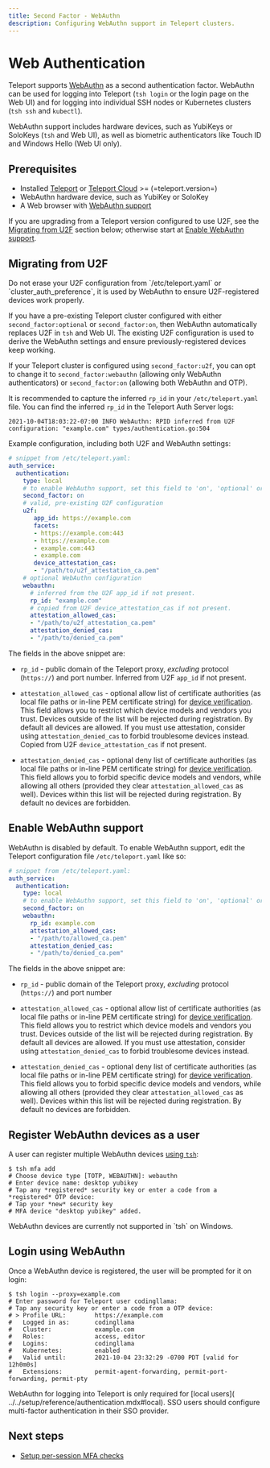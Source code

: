 ```yaml
---
title: Second Factor - WebAuthn
description: Configuring WebAuthn support in Teleport clusters.
---
```


# Web Authentication

Teleport supports [WebAuthn](https://webauthn.guide/) as a second authentication
factor. WebAuthn can be used for logging into Teleport (`tsh login` or the login
page on the Web UI) and for logging into individual SSH nodes or Kubernetes
clusters (`tsh ssh` and `kubectl`).

WebAuthn support includes hardware devices, such as YubiKeys or SoloKeys (`tsh`
and Web UI), as well as biometric authenticators like Touch ID and Windows Hello
(Web UI only).

## Prerequisites

- Installed [Teleport](../getting-started.mdx) or [Teleport Cloud](
  ../../cloud/introduction.mdx) >= (=teleport.version=)
- WebAuthn hardware device, such as YubiKey or SoloKey
- A Web browser with [WebAuthn support](
  https://developers.yubico.com/WebAuthn/WebAuthn_Browser_Support/)

If you are upgrading from a Teleport version configured to use U2F, see the
[Migrating from U2F](#migrating-from-u2f) section below; otherwise start at
[Enable WebAuthn support](#enable-webauthn).

<h2 id="migrating-from-u2f">Migrating from U2F</h2>

<Admonition type="warning" title="Warning">
  Do not erase your U2F configuration from `/etc/teleport.yaml` or
  `cluster_auth_preference`, it is used by WebAuthn to ensure U2F-registered
  devices work properly.
</Admonition>

If you have a pre-existing Teleport cluster configured with either
`second_factor:optional` or `second_factor:on`, then WebAuthn automatically
replaces U2F in `tsh` and Web UI. The existing U2F configuration is used to
derive the WebAuthn settings and ensure previously-registered devices keep
working.

If your Teleport cluster is configured using `second_factor:u2f`, you can opt to
change it to `second_factor:webauthn` (allowing only WebAuthn authenticators) or
`second_factor:on` (allowing both WebAuthn and OTP).

It is recommended to capture the inferred `rp_id` in your `/etc/teleport.yaml`
file. You can find the inferred `rp_id` in the Teleport Auth Server logs:

```
2021-10-04T18:03:22-07:00 INFO WebAuthn: RPID inferred from U2F configuration: "example.com" types/authentication.go:504
```

Example configuration, including both U2F and WebAuthn settings:

```yaml
# snippet from /etc/teleport.yaml:
auth_service:
  authentication:
    type: local
    # to enable WebAuthn support, set this field to 'on', 'optional' or 'webauthn'
    second_factor: on
    # valid, pre-existing U2F configuration
    u2f:
       app_id: https://example.com
       facets:
       - https://example.com:443
       - https://example.com
       - example.com:443
       - example.com
       device_attestation_cas:
       - "/path/to/u2f_attestation_ca.pem"
    # optional WebAuthn configuration
    webauthn:
      # inferred from the U2F app_id if not present.
      rp_id: "example.com"
      # copied from U2F device_attestation_cas if not present.
      attestation_allowed_cas:
      - "/path/to/u2f_attestation_ca.pem"
      attestation_denied_cas:
      - "/path/to/denied_ca.pem"
```

The fields in the above snippet are:

- `rp_id` - public domain of the Teleport proxy, *excluding* protocol
  (`https://`) and port number.
  Inferred from U2F `app_id` if not present.

- `attestation_allowed_cas` - optional allow list of certificate authorities (as
  local file paths or in-line PEM certificate string) for [device verification](
  https://developers.yubico.com/WebAuthn/WebAuthn_Developer_Guide/Attestation.html).
  This field allows you to restrict which device models and vendors you trust.
  Devices outside of the list will be rejected during registration. By default
  all devices are allowed.
  If you must use attestation, consider using `attestation_denied_cas` to
  forbid troublesome devices instead.
  Copied from U2F `device_attestation_cas` if not present.

- `attestation_denied_cas` - optional deny list of certificate authorities (as
  local file paths or in-line PEM certificate string) for [device verification](
  https://developers.yubico.com/WebAuthn/WebAuthn_Developer_Guide/Attestation.html).
  This field allows you to forbid specific device models and vendors, while
  allowing all others (provided they clear `attestation_allowed_cas` as well).
  Devices within this list will be rejected during registration. By default no
  devices are forbidden.

<h2 id="enable-webauthn">Enable WebAuthn support</h2>

WebAuthn is disabled by default. To enable WebAuthn support, edit the Teleport
configuration file `/etc/teleport.yaml` like so:

```yaml
# snippet from /etc/teleport.yaml:
auth_service:
  authentication:
    type: local
    # to enable WebAuthn support, set this field to 'on', 'optional' or 'webauthn'
    second_factor: on
    webauthn:
      rp_id: example.com
      attestation_allowed_cas:
      - "/path/to/allowed_ca.pem"
      attestation_denied_cas:
      - "/path/to/denied_ca.pem"
```

The fields in the above snippet are:

- `rp_id` - public domain of the Teleport proxy, *excluding* protocol
  (`https://`) and port number

- `attestation_allowed_cas` - optional allow list of certificate authorities (as
  local file paths or in-line PEM certificate string) for [device verification](
  https://developers.yubico.com/WebAuthn/WebAuthn_Developer_Guide/Attestation.html).
  This field allows you to restrict which device models and vendors you trust.
  Devices outside of the list will be rejected during registration. By default
  all devices are allowed.
  If you must use attestation, consider using `attestation_denied_cas` to
  forbid troublesome devices instead.

- `attestation_denied_cas` - optional deny list of certificate authorities (as
  local file paths or in-line PEM certificate string) for [device verification](
  https://developers.yubico.com/WebAuthn/WebAuthn_Developer_Guide/Attestation.html).
  This field allows you to forbid specific device models and vendors, while
  allowing all others (provided they clear `attestation_allowed_cas` as well).
  Devices within this list will be rejected during registration. By default no
  devices are forbidden.

## Register WebAuthn devices as a user

A user can register multiple WebAuthn devices [using `tsh`](
../../setup/reference/cli.mdx#tsh-mfa-add):

```code
$ tsh mfa add
# Choose device type [TOTP, WEBAUTHN]: webauthn
# Enter device name: desktop yubikey
# Tap any *registered* security key or enter a code from a *registered* OTP device:
# Tap your *new* security key
# MFA device "desktop yubikey" added.
```

<Admonition type="warning" title="Windows support">
  WebAuthn devices are currently not supported in `tsh` on Windows.
</Admonition>

## Login using WebAuthn

Once a WebAuthn device is registered, the user will be prompted for it on login:

```code
$ tsh login --proxy=example.com
# Enter password for Teleport user codingllama:
# Tap any security key or enter a code from a OTP device:
# > Profile URL:        https://example.com
#   Logged in as:       codingllama
#   Cluster:            example.com
#   Roles:              access, editor
#   Logins:             codingllama
#   Kubernetes:         enabled
#   Valid until:        2021-10-04 23:32:29 -0700 PDT [valid for 12h0m0s]
#   Extensions:         permit-agent-forwarding, permit-port-forwarding, permit-pty
```

<Admonition type="note">
  WebAuthn for logging into Teleport is only required for [local users](
  ../../setup/reference/authentication.mdx#local). SSO users should configure
  multi-factor authentication in their SSO provider.
</Admonition>

## Next steps

- [Setup per-session MFA checks](per-session-mfa.mdx)
